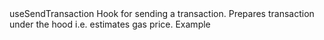 

<MDXLayout>
  <MDXContentSection>
      <Text variant="heading4" color="white" id="use-send-transaction">useSendTransaction</Text>
      <MDXContentBlock id="get-started">
        Hook for sending a transaction. Prepares transaction under the hood i.e. estimates gas price.
        <CodeSyntax codeString={USE_SEND_TRANSACTION} codeType={"app"} />
      </MDXContentBlock>
      <Text variant="heading4" color="white" id="example">Example</Text>
      <MDXContentBlock>
        <CodeSyntax codeString={USE_SEND_TRANSACTION_EXAMPLE} codeType={"app"} />
      </MDXContentBlock>
    <FooterRouter
        previousRoute={SIDE_BAR_NAVIGATION[5].nestedNav[15].href}
        previousRouteName={SIDE_BAR_NAVIGATION[5].nestedNav[15].title}
        nextRoute={SIDE_BAR_NAVIGATION[5].nestedNav[17].href}
        nextRouteName={SIDE_BAR_NAVIGATION[5].nestedNav[17].title}
        padding="lg"
    />

  </MDXContentSection>
  <MDXToCSection data={USE_SEND_TRANSACTION_TOC}/>
</MDXLayout>
